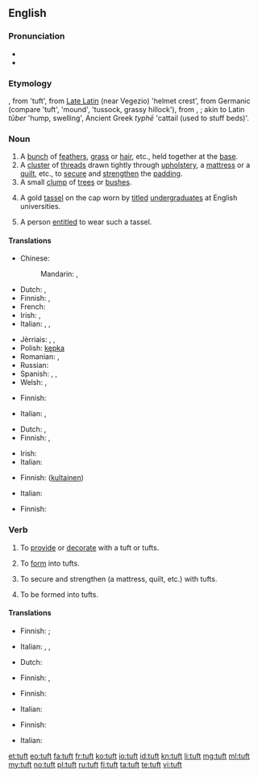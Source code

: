 ==English==

===Pronunciation===
* {{IPA|/tʌft/}}
* {{rhymes|ʌft}}

===Etymology===
{{etyl|enm|en}} {{term|toft(e)|lang=enm}}, from {{etyl|frm|en}} {{term|tofe, toffe|lang=frm}} 'tuft', from [[Late Latin]] (near Vegezio) {{term|tufa}} 'helmet crest', from Germanic (compare {{etyl|ang|-}} {{term|ðūf|lang=ang}} 'tuft', {{etyl|non|-}} {{term|þúfa|lang=non}} 'mound', {{etyl|sv|-}} {{term|tuva|lang=sv}} 'tussock, grassy hillock'), from {{etyl|gem-pro|en}} {{term/t|gem-pro|*þūbǭ}}, {{term/t|gem-pro|*þūbaz}}; akin to Latin ''tūber'' 'hump, swelling', Ancient Greek ''typhē'' 'cattail (used to stuff beds)'.

===Noun===
{{en-noun}}

# A [[bunch]] of [[feather]]s, [[grass]] or [[hair]], etc., held together at the [[base]].
# A [[cluster]] of [[thread]]s drawn tightly through [[upholstery]], a [[mattress]] or a [[quilt]], etc., to [[secure]] and [[strengthen]] the [[padding]].
# A small [[clump]] of [[tree]]s or [[bush]]es.
# {{context|historical|lang=en}} A gold [[tassel]] on the cap worn by [[titled]] [[undergraduate]]s at English universities.
# A person [[entitle]]d to wear such a tassel.

====Translations====
{{trans-top|bunch}}
* Chinese:
*: Mandarin: {{t|cmn|綹|sc=Hani}}, {{t|cmn|绺|tr=liǔ|sc=Hani}}
* Dutch: {{t+|nl|pluk|m}}, {{t+|nl|bundel|m}}
* Finnish: {{t|fi|töyhtö}}, {{t+|fi|tupsu}}
* French: {{t+|fr|touffe|f}}
* Irish: {{t|ga|dual|m}}, {{t|ga|dlaoi|f}}
* Italian: {{t+|it|cespo|m}}, {{t|it|ciuffo|m}},  {{t|it|ciocca}}
{{trans-mid}}
* Jèrriais: {{t|roa-jer|toupet|m}}, {{t|roa-jer|tun|m}}, {{t|roa-jer|tus|m}}
* Polish: [[kępka]] {{f}}
* Romanian: {{t|ro|smoc|n}},  {{t|ro|floc}}
* Russian: {{qualifier|feathers, grass, hair}} {{t+|ru|пучок|m|tr=pučók|sc=Cyrl}}
* Spanish: {{qualifier|hair}} {{t+|es|mechón|m}}, {{qualifier|feathers}} {{t|es|penacho|m}}, {{qualifier|grass}} {{t+|es|manojo|m}}
* Welsh: {{t|cy|cudyn|m}}, {{t|cy|twffyn|m}}
{{trans-bottom}}

{{trans-top|cluster of threads}}
* Finnish: {{t|fi|nukka}}
{{trans-mid}}
* Italian: {{t+|it|fiocco}},  {{t+|it|rappa}}
{{trans-bottom}}

{{trans-top|clump of trees}}
* Dutch: {{t+|nl|bosje|n}}, {{t|nl|bomengroep|m}}
* Finnish: {{t+|fi|puska}}, {{t|fi|pusikko}}
{{trans-mid}}
* Irish: {{t|ga|tom|m}}
* Italian: {{t|it|macchia d'alberi}}
{{trans-bottom}}

{{trans-top|gold tassel}}
* Finnish: ([[kultainen]]) {{t+|fi|tupsu}}
{{trans-mid}}
* Italian: {{t|it|nappina dorata}}
{{trans-bottom}}

{{trans-top|person wearing the tassel}}
* Finnish: {{t|fi|tupsulakki}}
{{trans-mid}}
{{trans-bottom}}

===Verb===
{{en-verb}}

# {{context|transitive|lang=en}} To [[provide]] or [[decorate]] with a tuft or tufts.
#: {{rfquotek|Thomson}}
# {{context|transitive|lang=en}} To [[form]] into tufts.
# {{context|transitive|lang=en}} To secure and strengthen (a mattress, quilt, etc.) with tufts.
# {{context|intransitive|lang=en}} To be formed into tufts.

====Translations====
{{trans-top|provide or decorate with tufts}}
* Finnish: {{t|fi|nukittaa}} {{qualifier|decorate}}; {{t|fi|tuftata}} {{qualifier|strengthen}}
{{trans-mid}}
* Italian: {{t|it|infiocchettare}},  {{t|it|ornare di ciuffi}},  {{t|it|impennacchiare}}
{{trans-bottom}}

{{trans-top|form into tufts}}
* Dutch: {{t+|nl|bundelen}}
{{trans-mid}}
* Finnish: {{t|fi|nukittaa}}, {{t|fi|tuftata}}
{{trans-bottom}}

{{trans-top|secure with tufts}}
* Finnish: {{t|fi|tuftata}}
{{trans-mid}}
* Italian: {{t|it|trapuntare}}
{{trans-bottom}}

{{trans-top|be formed into tufts}}
* Finnish: {{t|fi|takkuuntua}}
{{trans-mid}}
* Italian: {{t|it|a forma di ciuffo}}
{{trans-bottom}}

[[et:tuft]]
[[eo:tuft]]
[[fa:tuft]]
[[fr:tuft]]
[[ko:tuft]]
[[io:tuft]]
[[id:tuft]]
[[kn:tuft]]
[[li:tuft]]
[[mg:tuft]]
[[ml:tuft]]
[[my:tuft]]
[[no:tuft]]
[[pl:tuft]]
[[ru:tuft]]
[[fi:tuft]]
[[ta:tuft]]
[[te:tuft]]
[[vi:tuft]]